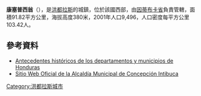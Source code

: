 '''康塞普西翁'''（{{lang-es|Concepción}}），是[[洪都拉斯|洪都拉斯]]的城鎮，位於該國西部，由[[因蒂布卡省|因蒂布卡省]]負責管轄，面積91.82平方公里，海拔高度380米，2001年人口9,496，人口密度每平方公里103.42人。

==參考資料==
*[http://www.monografias.com/trabajos52/municipios-honduras/municipios-honduras9.shtml Antecedentes históricos de los departamentos y municipios de Honduras] {{Wayback|url=http://www.monografias.com/trabajos52/municipios-honduras/municipios-honduras9.shtml |date=20210228092831 }}
*[http://concepcionintibuca.blogspot.com/p/historia.html Sitio Web Oficial de la Alcaldía Municipal de Concepción Intibuca] {{Wayback|url=http://concepcionintibuca.blogspot.com/p/historia.html |date=20140607011912 }}

{{coord|14|2|0|N|88|20|0|W|type:adm2nd_region:HN_source:nlwiki|display=title}}

{{Honduras-geo-stub}}
[[Category:洪都拉斯城市|Category:洪都拉斯城市]]